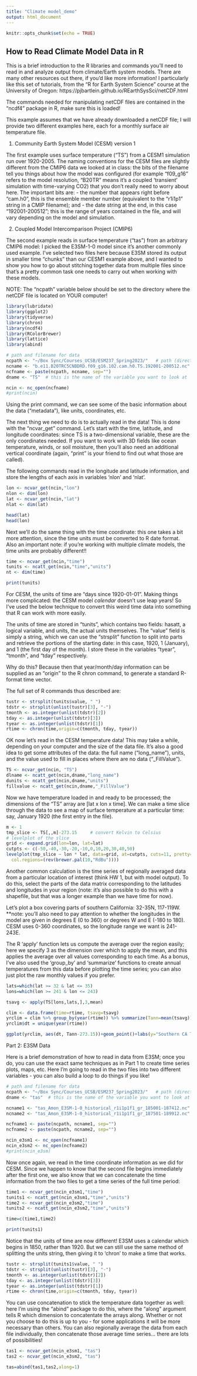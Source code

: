 ```yaml
---
title: "Climate model_demo"
output: html_document
---
```


```r
knitr::opts_chunk$set(echo = TRUE)
```

## How to Read Climate Model Data in R

This is a brief introduction to the R libraries and commands you'll need to read in and analyze output from climate/Earth system models. There are many other resources out there, if you'd like more information! I particularly like this set of tutorials, from the "R for Earth System Science" course at the University of Oregon:
https://pjbartlein.github.io/REarthSysSci/netCDF.html

The commands needed for manipulating netCDF files are contained in the "ncdf4" package in R, make sure this is loaded!

This example assumes that we have already downloaded a netCDF file; I will provide two different examples here, each for a monthly surface air temperature file.

1. Community Earth System Model (CESM) version 1

The first example uses surface temperature ("TS") from a CESM1 simulation run over 1920-2005. The naming conventions for the CESM files are slightly different from the CMIP6 data we looked at in class: the bits of the filename tell you things about how the model was configured (for example "f09_g16" refers to the model resolution, "B20TR" means it's a coupled 'transient' simulation with time-varying CO2) that you don't really need to worry about here. The important bits are:
- the number that appears right before "cam.h0", this is the ensemble member number (equivalent to the "r1i1p1" string in a CMIP filename); and
- the date string at the end, in this case "192001-200512"; this is the range of years contained in the file, and will vary depending on the model and simulation.


2. Coupled Model Intercomparison Project (CMIP6)

The second example reads in surface temperature ("tas") from an arbitrary CMIP6 model: I picked the E3SM-1-0 model since it's another commonly used example. I've selected two files here because E3SM stored its output in smaller time "chunks" than our CESM1 example above, and I wanted to show you how to go about stitching together data from multiple files since that's a pretty common task one needs to carry out when working with these models. 


NOTE: The "ncpath" variable below should be set to the directory where the netCDF file is located on YOUR computer!

```r
library(lubridate)
library(ggplot2)
library(tidyverse)
library(chron)
library(ncdf4)
library(RColorBrewer)
library(lattice)
library(abind)

# path and filename for data
ncpath <- "~/Box Sync/Courses_UCSB/ESM237_Spring2023/"   # path (directory)
ncname <- "b.e11.B20TRC5CNBDRD.f09_g16.102.cam.h0.TS.192001-200512.nc"  # CESM1 filename
ncfname <- paste(ncpath, ncname, sep="")
dname <- "TS"  # this is the name of the variable you want to look at

ncin <- nc_open(ncfname)
#print(ncin)
```


Using the print command, we can see some of the basic information about the data ("metadata"), like units, coordinates, etc.

The next thing we need to do is to actually read in the data! This is done with the "ncvar_get" command. Let's start with the time, latitude, and longitude coordinates: since TS is a two-dimensional variable, these are the only coordinates needed. If you want to work with 3D fields like ocean temperature, winds, or soil moisture, then you'll also need an additional vertical coordinate (again, "print" is your friend to find out what those are called).

The following commands read in the longitude and latitude information, and store the lengths of each axis in variables 'nlon' and 'nlat'.

```r
lon <- ncvar_get(ncin,"lon")
nlon <- dim(lon)
lat <- ncvar_get(ncin,"lat")
nlat <- dim(lat)

head(lat)
head(lon)

```

Next we'll do the same thing with the time coordinate: this one takes a bit more attention, since the time units must be converted to R date format. Also an important note: if you're working with multiple climate models, the time units are probably different!! 

```r
time <- ncvar_get(ncin,"time")
tunits <- ncatt_get(ncin,"time","units")
nt <- dim(time)

print(tunits)
```

For CESM, the units of time are "days since 1920-01-01". Making things more complicated: the CESM model *calendar* doesn't use leap years! So I've used the below technique to convert this weird time data into something that R can work with more easily.

The units of time are stored in "tunits", which contains two fields: hasatt, a logical variable, and units, the actual units themselves. The "value" field is simply a string, which we can use the "strsplit" function to split into parts and retrieve the portions of the starting date: in this case, 1920, 1 (January), and 1 (the first day of the month). I store these in the variables "tyear", "tmonth", and "tday" respectively.

Why do this? Because then that year/month/day information can be supplied as an "origin" to the R chron command, to generate a standard R-format time vector.

The full set of R commands thus described are:


```r
tustr <- strsplit(tunits$value, " ")
tdstr <- strsplit(unlist(tustr)[3], "-")
tmonth <- as.integer(unlist(tdstr)[2])
tday <- as.integer(unlist(tdstr)[3])
tyear <- as.integer(unlist(tdstr)[1])
rtime <- chron(time,origin=c(tmonth, tday, tyear))
```

OK now let's read in the CESM temperature data! This may take a while, depending on your computer and the size of the data file. It's also a good idea to get some attributes of the data: the full name ("long_name"), units, and the value used to fill in places where there are no data ("_FillValue"). 

```r
TS <- ncvar_get(ncin, "TS")
dlname <- ncatt_get(ncin,dname,"long_name")
dunits <- ncatt_get(ncin,dname,"units")
fillvalue <- ncatt_get(ncin,dname,"_FillValue")
```

Now we have temperature loaded in and ready to be processed; the dimensions of the "TS" array are [lat x lon x time]. We can make a time slice through the data to see a map of surface temperature at a particular time: say, January 1920 (the first entry in the file).

```r
m <- 1
tmp_slice <- TS[,,m]-273.15     # convert Kelvin to Celsius
# levelplot of the slice
grid <- expand.grid(lon=lon, lat=lat)
cutpts <- c(-50,-40,-30,-20,-10,0,10,20,30,40,50)
levelplot(tmp_slice ~ lon * lat, data=grid, at=cutpts, cuts=11, pretty=T, 
  col.regions=(rev(brewer.pal(10,"RdBu"))))
```

Another common calculation is the time series of regionally averaged data from a particular location of interest (think HW 1, but with model output). To do this, select the parts of the data matrix corresponding to the latitudes and longitudes in your region (note: it's also possible to do this with a shapefile, but that was a longer example than we have time for now).

Let's plot a box covering parts of southern California: 32-35N, 117-119W. **note: you'll also need to pay attention to whether the longitudes in the model are given in degrees E (0 to 360) or degrees W and E (-180 to 180). CESM uses 0-360 coordinates, so the longitude range we want is 241-243E.

The R 'apply' function lets us compute the average over the region easily; here we specify 3 as the dimension over which to apply the mean, and this applies the average over all values corresponding to each time. As a bonus, I've also used the 'group_by' and 'summarize' functions to create annual temperatures from this data before plotting the time series; you can also just plot the raw monthly values if you prefer.

```r
lats=which(lat >= 32 & lat <= 35)
lons=which(lon >= 241 & lon <= 243)

tsavg <- apply(TS[lons,lats,],3,mean)

clim <- data.frame(time=rtime, tsavg=tsavg)
yrclim = clim %>% group_by(year(rtime)) %>% summarize(Tann=mean(tsavg))
yrclim$dt = unique(year(rtime))

ggplot(yrclim, aes(dt, Tann-273.15))+geom_point()+labs(y="Southern CA Temperature", x="Year")+ geom_smooth(method="lm")
```

Part 2: E3SM Data

Here is a brief demonstration of how to read in data from E3SM; once you do, you can use the exact same techniques as in Part 1 to create time series plots, maps, etc. Here I'm going to read in the two files into two different variables - you can also build a loop to do things if you like!

```r
# path and filename for data
ncpath <- "~/Box Sync/Courses_UCSB/ESM237_Spring2023/"   # path (directory)
dname <- "tas"  # this is the name of the variable you want to look at

ncname1 <- "tas_Amon_E3SM-1-0_historical_r1i1p1f1_gr_185001-187412.nc"  # E3SM filename
ncname2 <- "tas_Amon_E3SM-1-0_historical_r1i1p1f1_gr_187501-189912.nc"  # E3SM filename

ncfname1 <- paste(ncpath, ncname1, sep="")
ncfname2 <- paste(ncpath, ncname2, sep="")

ncin_e3sm1 <- nc_open(ncfname1)
ncin_e3sm2 <- nc_open(ncfname2)
#print(ncin_e3sm)

```

Now once again, we read in the time coordinate information as we did for CESM. Since we happen to know that the second file begins immediately after the first one, we also know that we can concatenate the time information from the two files to get a time series of the full time period:

```r
time1 <- ncvar_get(ncin_e3sm1,"time")
tunits1 <- ncatt_get(ncin_e3sm1,"time","units")
time2 <- ncvar_get(ncin_e3sm2,"time")
tunits2 <- ncatt_get(ncin_e3sm2,"time","units")

time=c(time1,time2)

print(tunits1)
```

Notice that the units of time are now different! E3SM uses a calendar which begins in 1850, rather than 1920. But we can still use the same method of splitting the units string, then giving it to 'chron' to make a time that works.

```r
tustr <- strsplit(tunits1$value, " ")
tdstr <- strsplit(unlist(tustr)[3], "-")
tmonth <- as.integer(unlist(tdstr)[2])
tday <- as.integer(unlist(tdstr)[3])
tyear <- as.integer(unlist(tdstr)[1])
rtime <- chron(time,origin=c(tmonth, tday, tyear))
```

You can use concatenation to stick the temperature data together as well: here I'm using the "abind" package to do this, where the "along" argument tells R which dimension to concatentate the arrays along. Whether or not you choose to do this is up to you - for some applications it will be more necessary than others. You can also regionally average the data from each file individually, then concatenate those average time series... there are lots of possibilities!

```r
tas1 <- ncvar_get(ncin_e3sm1, "tas")
tas2 <- ncvar_get(ncin_e3sm2, "tas")

tas=abind(tas1,tas2,along=1)
```